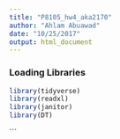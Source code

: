 ```yaml
---
title: "P8105_hw4_aka2170"
author: "Ahlam Abuawad"
date: "10/25/2017"
output: html_document
---
```


### Loading Libraries

```r
library(tidyverse)
library(readxl)
library(janitor)
library(DT)
```

```
